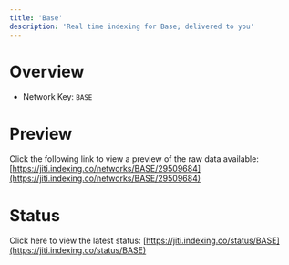 ```yaml
---
title: 'Base'
description: 'Real time indexing for Base; delivered to you'
---
```


# Overview
- Network Key: `BASE`

# Preview
Click the following link to view a preview of the raw data available: [https://jiti.indexing.co/networks/BASE/29509684](https://jiti.indexing.co/networks/BASE/29509684)

# Status
Click here to view the latest status: [https://jiti.indexing.co/status/BASE](https://jiti.indexing.co/status/BASE)
